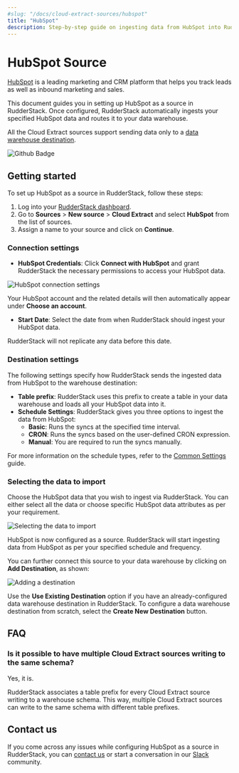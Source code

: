 ```yaml
---
#slug: "/docs/cloud-extract-sources/hubspot"
title: "HubSpot"
description: Step-by-step guide on ingesting data from HubSpot into RudderStack.
---
```


# HubSpot Source

[HubSpot](https://www.HubSpot.com/) is a leading marketing and CRM platform that helps you track leads as well as inbound marketing and sales.

This document guides you in setting up HubSpot as a source in RudderStack. Once configured, RudderStack automatically ingests your specified HubSpot data and routes it to your data warehouse.

<div class="warningBlock">

All the Cloud Extract sources support sending data only to a <a href="https://www.rudderstack.com/docs/data-warehouse-integrations/">data warehouse destination</a>.
</div>

<img src="https://img.shields.io/badge/Stability-Beta-blueviolet" alt="Github Badge" class="githubBadge" />

## Getting started

To set up HubSpot as a source in RudderStack, follow these steps:

1. Log into your [RudderStack dashboard](https://app.rudderstack.com/).
2. Go to **Sources** > **New source** > **Cloud Extract** and select **HubSpot** from the list of sources.
3. Assign a name to your source and click on **Continue**.

### Connection settings

* **HubSpot Credentials**: Click **Connect with HubSpot** and grant RudderStack the necessary permissions to access your HubSpot data.

<img src="../assets/cloud-extract-sources/hubspot-connection-settings-1.png" alt="HubSpot connection settings" />

<div class="infoBlock">

Your HubSpot account and the related details will then automatically appear under <strong>Choose an account</strong>.
</div>

* **Start Date**: Select the date from when RudderStack should ingest your HubSpot data.

<div class="warningBlock">

RudderStack will not replicate any data before this date.
</div>

### Destination settings

The following settings specify how RudderStack sends the ingested data from HubSpot to the warehouse destination:

- **Table prefix**: RudderStack uses this prefix to create a table in your data warehouse and loads all your HubSpot data into it.
- **Schedule Settings**: RudderStack gives you three options to ingest the data from HubSpot:
    - **Basic**: Runs the syncs at the specified time interval. 
    - **CRON**: Runs the syncs based on the user-defined CRON expression.
    - **Manual**: You are required to run the syncs manually.

<div class="infoBlock">

For more information on the schedule types, refer to the <a href="https://www.rudderstack.com/docs/cloud-extract-sources/common-settings/">Common Settings</a> guide.
</div>

### Selecting the data to import

Choose the HubSpot data that you wish to ingest via RudderStack. You can either select all the data or choose specific HubSpot data attributes as per your requirement.

<img src="../assets/cloud-extract-sources/hubspot-connection-settings-2.png" alt="Selecting the data to import" />

HubSpot is now configured as a source. RudderStack will start ingesting data from HubSpot as per your specified schedule and frequency.

You can further connect this source to your data warehouse by clicking on **Add Destination**, as shown:

<img src="../assets/cloud-extract-sources/add-destination.png" alt="Adding a destination" />

<div class="successBlock">

Use the <strong>Use Existing Destination</strong> option if you have an already-configured data warehouse destination in RudderStack. To configure a data warehouse destination from scratch, select the <strong>Create New Destination</strong> button.
</div>

## FAQ

### Is it possible to have multiple Cloud Extract sources writing to the same schema?

Yes, it is.

RudderStack associates a table prefix for every Cloud Extract source writing to a warehouse schema. This way, multiple Cloud Extract sources can write to the same schema with different table prefixes.

## Contact us

If you come across any issues while configuring HubSpot as a source in RudderStack, you can [contact us](mailto:%20docs@rudderstack.com) or start a conversation in our [Slack](https://rudderstack.com/join-rudderstack-slack-community) community.

